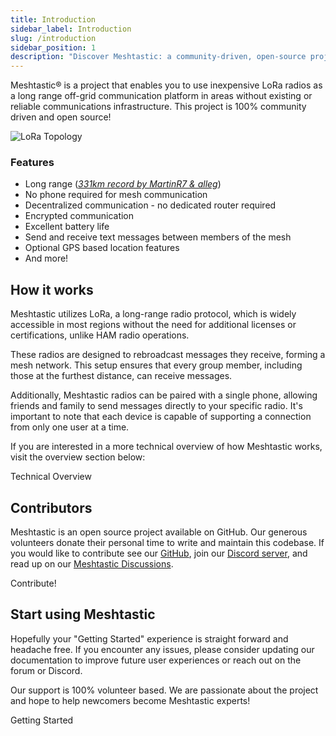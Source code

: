 ```yaml
---
title: Introduction
sidebar_label: Introduction
slug: /introduction
sidebar_position: 1
description: "Discover Meshtastic: a community-driven, open-source project using LoRa radios for long-range, off-grid communication."
---
```



Meshtastic® is a project that enables you to use inexpensive LoRa radios as a long range off-grid communication platform in areas without existing or reliable communications infrastructure. This project is 100% community driven and open source!

![LoRa Topology](/img/introduction/lora-topology-2.webp)

### Features

- Long range ([_331km record by MartinR7 & alleg_](/docs/overview/range-tests#current-ground-record-331km))
- No phone required for mesh communication
- Decentralized communication - no dedicated router required
- Encrypted communication
- Excellent battery life
- Send and receive text messages between members of the mesh
- Optional GPS based location features
- And more!

## How it works

Meshtastic utilizes LoRa, a long-range radio protocol, which is widely accessible in most regions without the need for additional licenses or certifications, unlike HAM radio operations.

These radios are designed to rebroadcast messages they receive, forming a mesh network. This setup ensures that every group member, including those at the furthest distance, can receive messages.

Additionally, Meshtastic radios can be paired with a single phone, allowing friends and family to send messages directly to your specific radio. It's important to note that each device is capable of supporting a connection from only one user at a time.

If you are interested in a more technical overview of how Meshtastic works, visit the overview section below:

<div className="indexCtasBody">
  <Link
    className={"button button--outline  button--lg cta--button"}
    to={"/docs/overview"}
  >
    Technical Overview
  </Link>
</div>

## Contributors

Meshtastic is an open source project available on GitHub. Our generous volunteers donate their personal time to write and maintain this codebase. If you would like to contribute see our [GitHub](https://github.com/meshtastic), join our [Discord server](https://discord.gg/ktMAKGBnBs), and read up on our [Meshtastic Discussions](https://github.com/orgs/meshtastic/discussions).

<div className="indexCtasBody">
  <Link
    className={"button button--outline  button--lg cta--button"}
    to={"/docs/contributing"}
  >
    Contribute!
  </Link>
</div>

<!--- FIXME add Github organization list/contributor list --->

## Start using Meshtastic

Hopefully your "Getting Started" experience is straight forward and headache free. If you encounter any issues, please consider updating our documentation to improve future user experiences or reach out on the forum or Discord.

Our support is 100% volunteer based. We are passionate about the project and hope to help newcomers become Meshtastic experts!

<div className="indexCtasBody">
  <Link
    className={"button button--outline  button--lg cta--button"}
    to={"/docs/getting-started"}
  >
    Getting Started
  </Link>
</div>
